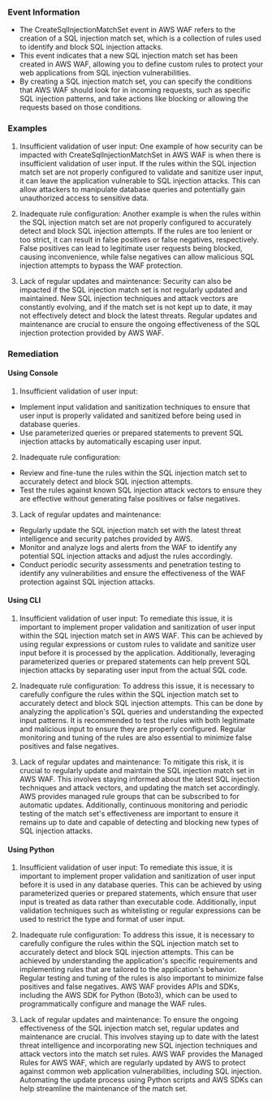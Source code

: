 
### Event Information

- The CreateSqlInjectionMatchSet event in AWS WAF refers to the creation of a SQL injection match set, which is a collection of rules used to identify and block SQL injection attacks.
- This event indicates that a new SQL injection match set has been created in AWS WAF, allowing you to define custom rules to protect your web applications from SQL injection vulnerabilities.
- By creating a SQL injection match set, you can specify the conditions that AWS WAF should look for in incoming requests, such as specific SQL injection patterns, and take actions like blocking or allowing the requests based on those conditions.


### Examples

1. Insufficient validation of user input: One example of how security can be impacted with CreateSqlInjectionMatchSet in AWS WAF is when there is insufficient validation of user input. If the rules within the SQL injection match set are not properly configured to validate and sanitize user input, it can leave the application vulnerable to SQL injection attacks. This can allow attackers to manipulate database queries and potentially gain unauthorized access to sensitive data.

2. Inadequate rule configuration: Another example is when the rules within the SQL injection match set are not properly configured to accurately detect and block SQL injection attempts. If the rules are too lenient or too strict, it can result in false positives or false negatives, respectively. False positives can lead to legitimate user requests being blocked, causing inconvenience, while false negatives can allow malicious SQL injection attempts to bypass the WAF protection.

3. Lack of regular updates and maintenance: Security can also be impacted if the SQL injection match set is not regularly updated and maintained. New SQL injection techniques and attack vectors are constantly evolving, and if the match set is not kept up to date, it may not effectively detect and block the latest threats. Regular updates and maintenance are crucial to ensure the ongoing effectiveness of the SQL injection protection provided by AWS WAF.

### Remediation

#### Using Console

1. Insufficient validation of user input:
- Implement input validation and sanitization techniques to ensure that user input is properly validated and sanitized before being used in database queries.
- Use parameterized queries or prepared statements to prevent SQL injection attacks by automatically escaping user input.

2. Inadequate rule configuration:
- Review and fine-tune the rules within the SQL injection match set to accurately detect and block SQL injection attempts.
- Test the rules against known SQL injection attack vectors to ensure they are effective without generating false positives or false negatives.

3. Lack of regular updates and maintenance:
- Regularly update the SQL injection match set with the latest threat intelligence and security patches provided by AWS.
- Monitor and analyze logs and alerts from the WAF to identify any potential SQL injection attacks and adjust the rules accordingly.
- Conduct periodic security assessments and penetration testing to identify any vulnerabilities and ensure the effectiveness of the WAF protection against SQL injection attacks.

#### Using CLI

1. Insufficient validation of user input: To remediate this issue, it is important to implement proper validation and sanitization of user input within the SQL injection match set in AWS WAF. This can be achieved by using regular expressions or custom rules to validate and sanitize user input before it is processed by the application. Additionally, leveraging parameterized queries or prepared statements can help prevent SQL injection attacks by separating user input from the actual SQL code.

2. Inadequate rule configuration: To address this issue, it is necessary to carefully configure the rules within the SQL injection match set to accurately detect and block SQL injection attempts. This can be done by analyzing the application's SQL queries and understanding the expected input patterns. It is recommended to test the rules with both legitimate and malicious input to ensure they are properly configured. Regular monitoring and tuning of the rules are also essential to minimize false positives and false negatives.

3. Lack of regular updates and maintenance: To mitigate this risk, it is crucial to regularly update and maintain the SQL injection match set in AWS WAF. This involves staying informed about the latest SQL injection techniques and attack vectors, and updating the match set accordingly. AWS provides managed rule groups that can be subscribed to for automatic updates. Additionally, continuous monitoring and periodic testing of the match set's effectiveness are important to ensure it remains up to date and capable of detecting and blocking new types of SQL injection attacks.

#### Using Python

1. Insufficient validation of user input: To remediate this issue, it is important to implement proper validation and sanitization of user input before it is used in any database queries. This can be achieved by using parameterized queries or prepared statements, which ensure that user input is treated as data rather than executable code. Additionally, input validation techniques such as whitelisting or regular expressions can be used to restrict the type and format of user input.

2. Inadequate rule configuration: To address this issue, it is necessary to carefully configure the rules within the SQL injection match set to accurately detect and block SQL injection attempts. This can be achieved by understanding the application's specific requirements and implementing rules that are tailored to the application's behavior. Regular testing and tuning of the rules is also important to minimize false positives and false negatives. AWS WAF provides APIs and SDKs, including the AWS SDK for Python (Boto3), which can be used to programmatically configure and manage the WAF rules.

3. Lack of regular updates and maintenance: To ensure the ongoing effectiveness of the SQL injection match set, regular updates and maintenance are crucial. This involves staying up to date with the latest threat intelligence and incorporating new SQL injection techniques and attack vectors into the match set rules. AWS WAF provides the Managed Rules for AWS WAF, which are regularly updated by AWS to protect against common web application vulnerabilities, including SQL injection. Automating the update process using Python scripts and AWS SDKs can help streamline the maintenance of the match set.

